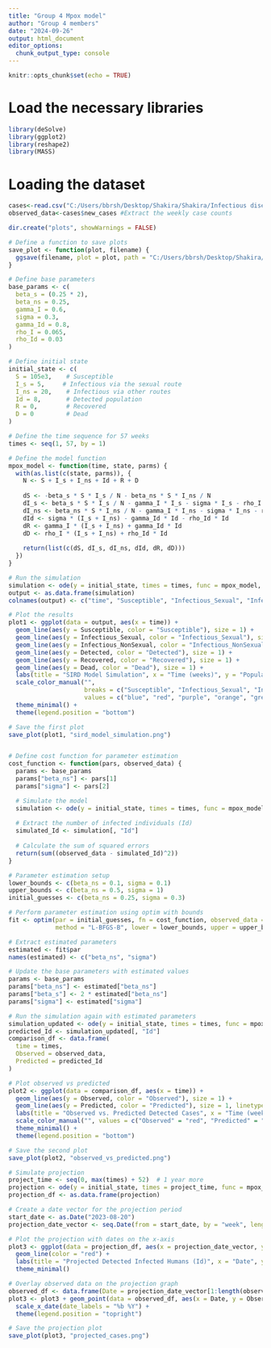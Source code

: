 ---
title: "Group 4 Mpox model"
author: "Group 4 members"
date: "2024-09-26"
output: html_document
editor_options: 
  chunk_output_type: console
---

```{r setup, include=FALSE}
knitr::opts_chunk$set(echo = TRUE)
```



# Load the necessary libraries

```{r}

library(deSolve)
library(ggplot2)
library(reshape2)
library(MASS)

```






# Loading the dataset

```{r}
cases<-read.csv("C:/Users/bbrsh/Desktop/Shakira/Shakira/Infectious diseases modelling opportunity Kwame Nkuruma/Hands On/Group 4 things/MPox_docs/Shakira/mpox_2024.csv")
observed_data<-cases$new_cases #Extract the weekly case counts

```



```{r}
dir.create("plots", showWarnings = FALSE)

```




```{r}

# Define a function to save plots
save_plot <- function(plot, filename) {
  ggsave(filename, plot = plot, path = "C:/Users/bbrsh/Desktop/Shakira/Shakira/Infectious diseases modelling opportunity Kwame Nkuruma/Hands On/Group_4/Plots", width = 8, height = 6)
}

# Define base parameters
base_params <- c(
  beta_s = (0.25 * 2),  
  beta_ns = 0.25,         
  gamma_I = 0.6,              
  sigma = 0.3,                
  gamma_Id = 0.8,             
  rho_I = 0.065,                
  rho_Id = 0.03               
)

# Define initial state
initial_state <- c(
  S = 105e3,    # Susceptible
  I_s = 5,     # Infectious via the sexual route
  I_ns = 20,    # Infectious via other routes
  Id = 8,       # Detected population
  R = 0,        # Recovered
  D = 0         # Dead
)

# Define the time sequence for 57 weeks
times <- seq(1, 57, by = 1)

# Define the model function
mpox_model <- function(time, state, parms) {
  with(as.list(c(state, parms)), {
    N <- S + I_s + I_ns + Id + R + D
    
    dS <- -beta_s * S * I_s / N - beta_ns * S * I_ns / N
    dI_s <- beta_s * S * I_s / N - gamma_I * I_s - sigma * I_s - rho_I * I_s
    dI_ns <- beta_ns * S * I_ns / N - gamma_I * I_ns - sigma * I_ns - rho_I * I_ns
    dId <- sigma * (I_s + I_ns) - gamma_Id * Id - rho_Id * Id
    dR <- gamma_I * (I_s + I_ns) + gamma_Id * Id
    dD <- rho_I * (I_s + I_ns) + rho_Id * Id
    
    return(list(c(dS, dI_s, dI_ns, dId, dR, dD)))
  })
}

# Run the simulation
simulation <- ode(y = initial_state, times = times, func = mpox_model, parms = base_params)
output <- as.data.frame(simulation)
colnames(output) <- c("time", "Susceptible", "Infectious_Sexual", "Infectious_NonSexual", "Detected", "Recovered", "Dead")

# Plot the results
plot1 <- ggplot(data = output, aes(x = time)) +
  geom_line(aes(y = Susceptible, color = "Susceptible"), size = 1) +
  geom_line(aes(y = Infectious_Sexual, color = "Infectious_Sexual"), size = 1) +
  geom_line(aes(y = Infectious_NonSexual, color = "Infectious_NonSexual"), size = 1) +
  geom_line(aes(y = Detected, color = "Detected"), size = 1) +
  geom_line(aes(y = Recovered, color = "Recovered"), size = 1) +
  geom_line(aes(y = Dead, color = "Dead"), size = 1) +
  labs(title = "SIRD Model Simulation", x = "Time (weeks)", y = "Population") +
  scale_color_manual("", 
                     breaks = c("Susceptible", "Infectious_Sexual", "Infectious_NonSexual", "Detected", "Recovered", "Dead"),
                     values = c("blue", "red", "purple", "orange", "green", "black")) +
  theme_minimal() +
  theme(legend.position = "bottom")

# Save the first plot
save_plot(plot1, "sird_model_simulation.png")


# Define cost function for parameter estimation
cost_function <- function(pars, observed_data) {
  params <- base_params
  params["beta_ns"] <- pars[1]
  params["sigma"] <- pars[2]

  # Simulate the model
  simulation <- ode(y = initial_state, times = times, func = mpox_model, parms = params)
  
  # Extract the number of infected individuals (Id)
  simulated_Id <- simulation[, "Id"]
  
  # Calculate the sum of squared errors
  return(sum((observed_data - simulated_Id)^2))
}

# Parameter estimation setup
lower_bounds <- c(beta_ns = 0.1, sigma = 0.1)
upper_bounds <- c(beta_ns = 0.5, sigma = 1)
initial_guesses <- c(beta_ns = 0.25, sigma = 0.3)

# Perform parameter estimation using optim with bounds
fit <- optim(par = initial_guesses, fn = cost_function, observed_data = observed_data, 
             method = "L-BFGS-B", lower = lower_bounds, upper = upper_bounds, hessian = TRUE)

# Extract estimated parameters
estimated <- fit$par
names(estimated) <- c("beta_ns", "sigma")

# Update the base parameters with estimated values
params <- base_params
params["beta_ns"] <- estimated["beta_ns"]
params["beta_s"] <- 2 * estimated["beta_ns"]
params["sigma"] <- estimated["sigma"]

# Run the simulation again with estimated parameters
simulation_updated <- ode(y = initial_state, times = times, func = mpox_model, parms = params)
predicted_Id <- simulation_updated[, "Id"]
comparison_df <- data.frame(
  time = times,
  Observed = observed_data,
  Predicted = predicted_Id
)

# Plot observed vs predicted
plot2 <- ggplot(data = comparison_df, aes(x = time)) +
  geom_line(aes(y = Observed, color = "Observed"), size = 1) +
  geom_line(aes(y = Predicted, color = "Predicted"), size = 1, linetype = "dashed") +
  labs(title = "Observed vs. Predicted Detected Cases", x = "Time (weeks)", y = "Detected Cases") +
  scale_color_manual("", values = c("Observed" = "red", "Predicted" = "blue")) +
  theme_minimal() +
  theme(legend.position = "bottom")

# Save the second plot
save_plot(plot2, "observed_vs_predicted.png")

# Simulate projection
project_time <- seq(0, max(times) + 52)  # 1 year more
projection <- ode(y = initial_state, times = project_time, func = mpox_model, parms = params)
projection_df <- as.data.frame(projection)

# Create a date vector for the projection period
start_date <- as.Date("2023-08-20")
projection_date_vector <- seq.Date(from = start_date, by = "week", length.out = length(project_time))

# Plot the projection with dates on the x-axis
plot3 <- ggplot(data = projection_df, aes(x = projection_date_vector, y = Id)) +
  geom_line(color = "red") +
  labs(title = "Projected Detected Infected Humans (Id)", x = "Date", y = "Detected Cases") +
  theme_minimal()

# Overlay observed data on the projection graph
observed_df <- data.frame(Date = projection_date_vector[1:length(observed_data)], Observed = observed_data)
plot3 <- plot3 + geom_point(data = observed_df, aes(x = Date, y = Observed), color = "blue") +
  scale_x_date(date_labels = "%b %Y") +
  theme(legend.position = "topright")

# Save the projection plot
save_plot(plot3, "projected_cases.png")



```
















